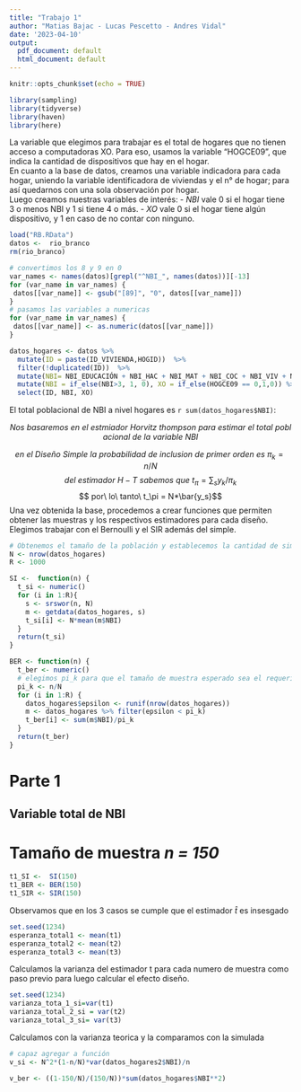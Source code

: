 ```yaml
---
title: "Trabajo 1"
author: "Matias Bajac - Lucas Pescetto - Andres Vidal"
date: '2023-04-10'
output:
  pdf_document: default
  html_document: default
---
```


```r
knitr::opts_chunk$set(echo = TRUE)
```


```r
library(sampling)
library(tidyverse)
library(haven)
library(here)
```

La variable que elegimos para trabajar es el total de hogares que no tienen acceso a computadoras XO. Para eso, usamos la variable "HOGCE09", que indica la cantidad de dispositivos que hay en el hogar.   
En cuanto a la base de datos, creamos una variable indicadora para cada hogar, uniendo la variable identificadora de viviendas y el n° de hogar; para así quedarnos con una sola observación por hogar.   
Luego creamos nuestras variables de interés:
- *NBI* vale 0 si el hogar tiene 3 o menos NBI y 1 si tiene 4 o más.
- *XO* vale 0 si el hogar tiene algún dispositivo, y 1 en caso de no contar con ninguno.

```r
load("RB.RData")
datos <-  rio_branco
rm(rio_branco)

# convertimos los 8 y 9 en 0
var_names <- names(datos)[grepl("^NBI_", names(datos))][-13]
for (var_name in var_names) {
 datos[[var_name]] <- gsub("[89]", "0", datos[[var_name]])
}
# pasamos las variables a numericas
for (var_name in var_names) {
 datos[[var_name]] <- as.numeric(datos[[var_name]])
}

datos_hogares <- datos %>% 
  mutate(ID = paste(ID_VIVIENDA,HOGID))  %>% 
  filter(!duplicated(ID))  %>% 
  mutate(NBI= NBI_EDUCACIÓN + NBI_HAC + NBI_MAT + NBI_COC + NBI_VIV + NBI_AGUA + NBI_SANEA + NBI_ELECT + NBI_CALEF + NBI_REFRIG + NBI_CALENTADOR) %>% 
  mutate(NBI = if_else(NBI>3, 1, 0), XO = if_else(HOGCE09 == 0,1,0)) %>% 
  select(ID, NBI, XO)

```

El total poblacional de NBI a nivel hogares es `r sum(datos_hogares$NBI)`: 

$$Nos\ basaremos\ en\ el\ estmiador\ Horvitz\ thompson\ para\ estimar\ el\ total\ poblacional\ de\ la\ variable\ NBI$$

$$en\ el\ Diseño\ Simple\ la\ probabilidad\ de\ inclusion\ de\ primer\ orden\ es\ \pi_k=n/N$$
$$ del\ estimador\ H-T\ sabemos\ que\ t_\pi = \sum_s{y_k/ \pi_k}$$ 
$$ por\ lo\ tanto\ t_\pi = N*\bar{y_s}$$
Una vez obtenida la base, procedemos a crear funciones que permiten obtener las muestras y los respectivos estimadores para cada diseño. Elegimos trabajar con el Bernoulli y el SIR además del simple.

```r
# Obtenemos el tamaño de la población y establecemos la cantidad de simulaciones
N <- nrow(datos_hogares)
R <- 1000

SI <-  function(n) {
  t_si <- numeric() 
  for (i in 1:R){
    s <- srswor(n, N)  
    m <- getdata(datos_hogares, s)
    t_si[i] <- N*mean(m$NBI)
  }
  return(t_si)
}

BER <- function(n) {
  t_ber <- numeric()
  # elegimos pi_k para que el tamaño de muestra esperado sea el requerido
  pi_k <- n/N
  for (i in 1:R) {
    datos_hogares$epsilon <- runif(nrow(datos_hogares))
    m <- datos_hogares %>% filter(epsilon < pi_k)
    t_ber[i] <- sum(m$NBI)/pi_k
  }
  return(t_ber)
}

```

# Parte 1

## Variable total de NBI

# Tamaño de muestra *n = 150*


```r
t1_SI <-  SI(150)
t1_BER <- BER(150)
t1_SIR <- SIR(150)

```

Observamos que en los 3 casos se cumple que el estimador $\hat{t}$ es insesgado 

```r
set.seed(1234)
esperanza_total1 <- mean(t1)
esperanza_total2 <- mean(t2)
esperanza_total3 <- mean(t3)
```

Calculamos  la varianza del estimador t  para  cada numero de muestra como paso previo para luego calcular el efecto diseño.

```r
set.seed(1234)
varianza_tota_1_si=var(t1)
varianza_total_2_si = var(t2)
varianza_total_3_si= var(t3)
```

Calculamos con la varianza teorica y la comparamos con la simulada 

```r

# capaz agregar a función
v_si <- N^2*(1-n/N)*var(datos_hogares2$NBI)/n

v_ber <- ((1-150/N)/(150/N))*sum(datos_hogares$NBI**2)
```